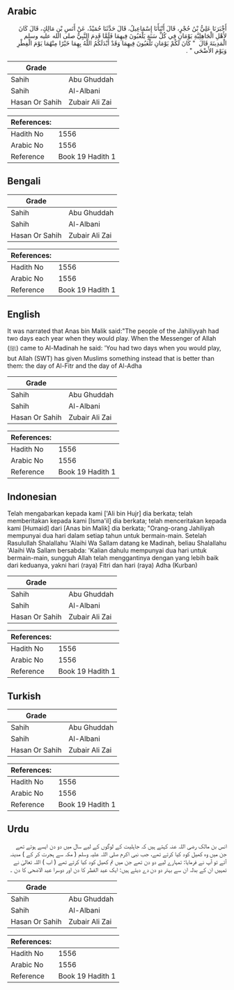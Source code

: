 ## Arabic


<div dir="rtl" lang="ar" style={{fontSize:'larger',backgroundColor:'#f8f9fa',padding:20}}>
أَخْبَرَنَا عَلِيُّ بْنُ حُجْرٍ، قَالَ أَنْبَأَنَا إِسْمَاعِيلُ، قَالَ حَدَّثَنَا حُمَيْدٌ، عَنْ أَنَسِ بْنِ مَالِكٍ، قَالَ كَانَ لأَهْلِ الْجَاهِلِيَّةِ يَوْمَانِ فِي كُلِّ سَنَةٍ يَلْعَبُونَ فِيهِمَا فَلَمَّا قَدِمَ النَّبِيُّ صلى الله عليه وسلم الْمَدِينَةَ قَالَ ‏ "‏ كَانَ لَكُمْ يَوْمَانِ تَلْعَبُونَ فِيهِمَا وَقَدْ أَبْدَلَكُمُ اللَّهُ بِهِمَا خَيْرًا مِنْهُمَا يَوْمَ الْفِطْرِ وَيَوْمَ الأَضْحَى ‏"‏ ‏.‏
</div>
<div style={{backgroundColor:'#f8f9fa',padding:20, marginBottom: 10}}><table> <thead> <tr> <th>Grade</th> <th></th> </tr> </thead> <tbody> <tr><td>Sahih</td><td>Abu Ghuddah</td></tr><tr><td>Sahih</td><td>Al-Albani</td></tr><tr><td>Hasan Or Sahih</td><td>Zubair Ali Zai</td></tr></tbody></table><table> <thead> <tr> <th>References:</th> <th></th> </tr> </thead> <tbody><tr><td>Hadith No</td><td>1556</td></tr><tr><td>Arabic No</td><td>1556</td></tr><tr><td>Reference</td><td>Book 19 Hadith 1</td></tr></tbody></table></div>

## Bengali


<div dir="ltr" lang="bn" style={{fontSize:'larger',backgroundColor:'#f8f9fa',padding:20}}>

</div>
<div style={{backgroundColor:'#f8f9fa',padding:20, marginBottom: 10}}><table> <thead> <tr> <th>Grade</th> <th></th> </tr> </thead> <tbody> <tr><td>Sahih</td><td>Abu Ghuddah</td></tr><tr><td>Sahih</td><td>Al-Albani</td></tr><tr><td>Hasan Or Sahih</td><td>Zubair Ali Zai</td></tr></tbody></table><table> <thead> <tr> <th>References:</th> <th></th> </tr> </thead> <tbody><tr><td>Hadith No</td><td>1556</td></tr><tr><td>Arabic No</td><td>1556</td></tr><tr><td>Reference</td><td>Book 19 Hadith 1</td></tr></tbody></table></div>

## English


<div dir="ltr" lang="en" style={{fontSize:'larger',backgroundColor:'#f8f9fa',padding:20}}>
It was narrated that Anas bin Malik said:"The people of the Jahiliyyah had two days each year when they would play. When the Messenger of Allah (ﷺ) came to Al-Madinah he said: 'You had two days when you would play, but Allah (SWT) has given Muslims something instead that is better than them: the day of Al-Fitr and the day of Al-Adha
</div>
<div style={{backgroundColor:'#f8f9fa',padding:20, marginBottom: 10}}><table> <thead> <tr> <th>Grade</th> <th></th> </tr> </thead> <tbody> <tr><td>Sahih</td><td>Abu Ghuddah</td></tr><tr><td>Sahih</td><td>Al-Albani</td></tr><tr><td>Hasan Or Sahih</td><td>Zubair Ali Zai</td></tr></tbody></table><table> <thead> <tr> <th>References:</th> <th></th> </tr> </thead> <tbody><tr><td>Hadith No</td><td>1556</td></tr><tr><td>Arabic No</td><td>1556</td></tr><tr><td>Reference</td><td>Book 19 Hadith 1</td></tr></tbody></table></div>

## Indonesian


<div dir="ltr" lang="id" style={{fontSize:'larger',backgroundColor:'#f8f9fa',padding:20}}>
Telah mengabarkan kepada kami ['Ali bin Hujr] dia berkata; telah memberitakan kepada kami [Isma'il] dia berkata; telah menceritakan kepada kami [Humaid] dari [Anas bin Malik] dia berkata; "Orang-orang Jahiliyah mempunyai dua hari dalam setiap tahun untuk bermain-main. Setelah Rasulullah Shalallahu 'Alaihi Wa Sallam datang ke Madinah, beliau Shalallahu 'Alaihi Wa Sallam bersabda: 'Kalian dahulu mempunyai dua hari untuk bermain-main, sungguh Allah telah menggantinya dengan yang lebih baik dari keduanya, yakni hari (raya) Fitri dan hari (raya) Adha (Kurban)
</div>
<div style={{backgroundColor:'#f8f9fa',padding:20, marginBottom: 10}}><table> <thead> <tr> <th>Grade</th> <th></th> </tr> </thead> <tbody> <tr><td>Sahih</td><td>Abu Ghuddah</td></tr><tr><td>Sahih</td><td>Al-Albani</td></tr><tr><td>Hasan Or Sahih</td><td>Zubair Ali Zai</td></tr></tbody></table><table> <thead> <tr> <th>References:</th> <th></th> </tr> </thead> <tbody><tr><td>Hadith No</td><td>1556</td></tr><tr><td>Arabic No</td><td>1556</td></tr><tr><td>Reference</td><td>Book 19 Hadith 1</td></tr></tbody></table></div>

## Turkish


<div dir="ltr" lang="tr" style={{fontSize:'larger',backgroundColor:'#f8f9fa',padding:20}}>

</div>
<div style={{backgroundColor:'#f8f9fa',padding:20, marginBottom: 10}}><table> <thead> <tr> <th>Grade</th> <th></th> </tr> </thead> <tbody> <tr><td>Sahih</td><td>Abu Ghuddah</td></tr><tr><td>Sahih</td><td>Al-Albani</td></tr><tr><td>Hasan Or Sahih</td><td>Zubair Ali Zai</td></tr></tbody></table><table> <thead> <tr> <th>References:</th> <th></th> </tr> </thead> <tbody><tr><td>Hadith No</td><td>1556</td></tr><tr><td>Arabic No</td><td>1556</td></tr><tr><td>Reference</td><td>Book 19 Hadith 1</td></tr></tbody></table></div>

## Urdu


<div dir="rtl" lang="ur" style={{fontSize:'larger',backgroundColor:'#f8f9fa',padding:20}}>
انس بن مالک رضی اللہ عنہ کہتے ہیں کہ جاہلیت کے لوگوں کے لیے سال میں دو دن ایسے ہوتے تھے جن میں وہ کھیل کود کیا کرتے تھے، جب نبی اکرم صلی اللہ علیہ وسلم ( مکہ سے ہجرت کر کے ) مدینہ آئے تو آپ نے فرمایا: تمہارے لیے دو دن تھے جن میں تم کھیل کود کیا کرتے تھے ( اب ) اللہ تعالیٰ نے تمہیں ان کے بدلہ ان سے بہتر دو دن دے دیئے ہیں: ایک عید الفطر کا دن اور دوسرا عید الاضحی کا دن ۔
</div>
<div style={{backgroundColor:'#f8f9fa',padding:20, marginBottom: 10}}><table> <thead> <tr> <th>Grade</th> <th></th> </tr> </thead> <tbody> <tr><td>Sahih</td><td>Abu Ghuddah</td></tr><tr><td>Sahih</td><td>Al-Albani</td></tr><tr><td>Hasan Or Sahih</td><td>Zubair Ali Zai</td></tr></tbody></table><table> <thead> <tr> <th>References:</th> <th></th> </tr> </thead> <tbody><tr><td>Hadith No</td><td>1556</td></tr><tr><td>Arabic No</td><td>1556</td></tr><tr><td>Reference</td><td>Book 19 Hadith 1</td></tr></tbody></table></div>